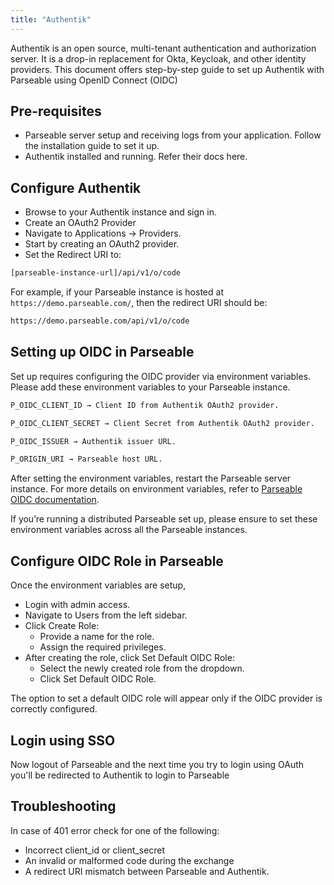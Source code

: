 ```yaml
---
title: "Authentik"
---
```


Authentik is an open source, multi-tenant authentication and authorization server. It is a drop-in replacement for Okta, Keycloak, and other identity providers. This document offers step-by-step guide to set up Authentik with Parseable using OpenID Connect (OIDC)

## Pre-requisites
- Parseable server setup and receiving logs from your application. Follow the installation guide to set it up.
- Authentik installed and running. Refer their docs here.

## Configure Authentik
- Browse to your Authentik instance and sign in.
- Create an OAuth2 Provider
- Navigate to Applications → Providers.
- Start by creating an OAuth2 provider.
- Set the Redirect URI to:

```sh
[parseable-instance-url]/api/v1/o/code
```

For example, if your Parseable instance is hosted at `https://demo.parseable.com/`, then the redirect URI should be:

```sh
https://demo.parseable.com/api/v1/o/code
```

## Setting up OIDC in Parseable
Set up requires configuring the OIDC provider via environment variables. Please add these environment variables to your Parseable instance.

```sh
P_OIDC_CLIENT_ID → Client ID from Authentik OAuth2 provider.

P_OIDC_CLIENT_SECRET → Client Secret from Authentik OAuth2 provider.

P_OIDC_ISSUER → Authentik issuer URL.

P_ORIGIN_URI → Parseable host URL.
```

After setting the environment variables, restart the Parseable server instance. For more details on environment variables, refer to [Parseable OIDC documentation](/docs/features/oepnid#environment-variables).

<Callout type="info">
If you’re running a distributed Parseable set up, please ensure to set these environment variables across all the Parseable instances.
</Callout>

## Configure OIDC Role in Parseable
Once the environment variables are setup,

- Login with admin access.
- Navigate to Users from the left sidebar.
- Click Create Role:
    - Provide a name for the role.
    - Assign the required privileges.
- After creating the role, click Set Default OIDC Role:
    - Select the newly created role from the dropdown.
    - Click Set Default OIDC Role.

<Callout type="info">
The option to set a default OIDC role will appear only if the OIDC provider is correctly configured.
</Callout>

## Login using SSO
Now logout of Parseable and the next time you try to login using OAuth you'll be redirected to Authentik to login to Parseable

## Troubleshooting
In case of 401 error check for one of the following:

- Incorrect client_id or client_secret
- An invalid or malformed code during the exchange
- A redirect URI mismatch between Parseable and Authentik.


